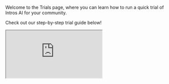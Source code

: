 

Welcome to the Trials page, where you can learn how to run a quick trial of Intros AI for your community. 

Check out our step-by-step trial guide below!

<iframe
  src="https://capture.navattic.com/cm1jm2k60000003jvd8zm5pwh?hideMobileAlert=true&scale=1"
  style={{ border: "none", width: "100%", height: "546px" }}
  allow="fullscreen" 
  id="navattic-embed"
/>

<Steps>
  <Step title="Create Admin Account & Setup Intros Club">
   For steps on creating an account, head to the [Introduction](https://docs.intros.ai/getting-started/introduction) section if you have not already done so. 

  Once you've created a new Intros Club, go to "[Club Settings](https://docs.intros.ai/getting-started/club-settings)" to begin customizing your time zone, email button colors, and more!

  Follow the process outlined in the "Get Started" flow on the "[Dashboard](https://docs.intros.ai/getting-started/dashboard)" as well as in the trial guide demo above.
    </Step>
  <Step title="Customize Member Profile, Onboarding and Feedback Forms">
  Now that we've created and white-labeled our Intros Club, we can add in custom questions to our onboarding form by heading to "[Member Profile](https://docs.intros.ai/getting-started/member-profile)", as well as further customize the onboarding and feedback forms in the "[Customization](https://docs.intros.ai/getting-started/customization)" tab.
  </Step>
  <Step title="Add Trial Members">
  When the above is complete, we can add ~10 trusted members of our community for the trial run. Head to "[Members](https://docs.intros.ai/getting-started/members)" and select "Add Members." 
    
    Again, for the sake of simplicity, let's select the "Onboarding Form Link" to copy it to our clipboard. Now, we can directly share this link to the ~10 people we'd like to include in our trial and they'll be automatically added to our Intros Club upon completion of the form.
    </Step>
  <Step title="Explore the Directory & AI Search">
   Take some time to familiarize yourself with the member's experience of both the "[Directory](https://docs.intros.ai/getting-started/directory)" and "[AI Search](https://docs.intros.ai/getting-started/AI-search)", and determine if you'd like to enable these features for your community. If so, encourage your members to try them out!
  </Step>
  <Step title="Schedule Intro Round">
   Head to "[Intro Rounds](https://docs.intros.ai/getting-started/intro-rounds)" and select "Schedule Intro Round". For this trial, let's select the "opt-in" flow and send invitations one day before introductions. 

   Customize your emails within the Intro Rounds flow or on the "[Channels](https://docs.intros.ai/getting-started/channels)" tab.
  </Step>
  <Step title="Use Insights & Reports">
    Use "[Insights](https://docs.intros.ai/getting-started/insights)" & "[Reports](https://docs.intros.ai/getting-started/reports)" to track engagement and feedback as well as download data from members to determine how the trial went. 
  </Step>
</Steps>

